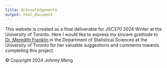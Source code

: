 ```yaml
---
title: Acknowledgements
output: html_document
---
```


This website is created as a final deliverable for JSC370 2024 Winter at the University of Toronto. Here I would like to express my sincere gratitude to [Dr. Meredith Franklin](https://meredithfranklin.github.io/) in the Department of Statistical Sciences at the University of Toronto for her valuable suggestions and comments towards completing this project.

© Copyright 2024 Johnny Meng